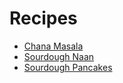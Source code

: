 # Recipes

- [Chana Masala](./chana-masala)
- [Sourdough Naan](./sourdough-naan)
- [Sourdough Pancakes](./sourdough-pancakes)

<style jsx>{`
  li {
    list-style: circle;
    line-height: 1.5em;
  }
`}</style>